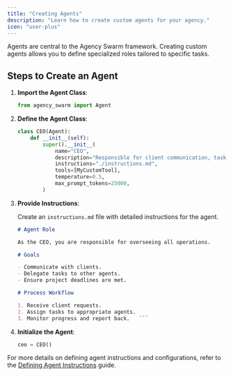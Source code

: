 ```yaml
---
title: "Creating Agents"
description: "Learn how to create custom agents for your agency."
icon: "user-plus"
---
```


Agents are central to the Agency Swarm framework. Creating custom agents allows you to define specialized roles tailored to specific tasks.

## Steps to Create an Agent

1. **Import the Agent Class**:
   ```python
   from agency_swarm import Agent
   ```

2. **Define the Agent Class**:
   ```python
   class CEO(Agent):
       def __init__(self):
           super().__init__(
               name="CEO",
               description="Responsible for client communication, task planning, and management.",
               instructions="./instructions.md",
               tools=[MyCustomTool],
               temperature=0.5,
               max_prompt_tokens=25000,
           )
   ```

3. **Provide Instructions**:

   Create an `instructions.md` file with detailed instructions for the agent.
   ```markdown
   # Agent Role

   As the CEO, you are responsible for overseeing all operations.

   # Goals

   - Communicate with clients.
   - Delegate tasks to other agents.
   - Ensure project deadlines are met.

   # Process Workflow

   1. Receive client requests.
   2. Assign tasks to appropriate agents.
   3. Monitor progress and report back.   ```

4. **Initialize the Agent**:
   ```python
   ceo = CEO()
   ```

For more details on defining agent instructions and configurations, refer to the [Defining Agent Instructions](./defining-agent-instructions) guide.
